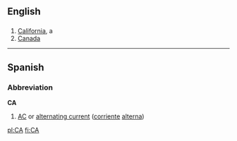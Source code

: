 ==English==

==={{Abbreviation}}===

# [[California]], a {{USstate}}
# [[Canada]]

----

==Spanish==

===Abbreviation===
'''CA'''

# [[AC]] or [[alternating current]] ([[corriente]] [[alterna]])


[[pl:CA]]
[[fi:CA]]